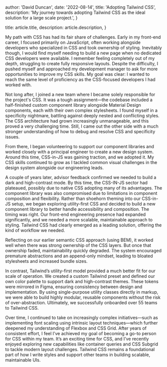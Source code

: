 
  author: 'David Duncan',
  date: '2022-08-14',
  title: 'Adopting Tailwind CSS',
  description:
    'My journey towards adopting Tailwind CSS as the ideal solution for a large scale project.',
}

  title: article.title,
  description: article.description,
}


My path with CSS has had its fair share of challenges. Early in my front-end career, I focused primarily on JavaScript, often working alongside developers who specialized in CSS and took ownership of styling. Inevitably though, I would find myself needing to build a new page when no dedicated CSS developers were available. I remember feeling completely out of my depth, struggling to create fully responsive layouts. Despite the difficulty, I pushed myself and approached my development manager to ask for more opportunities to improve my CSS skills. My goal was clear: I wanted to reach the same level of proficiency as the CSS-focused developers I had worked with.

Not long after, I joined a new team where I became solely responsible for the project's CSS. It was a tough assignment—the codebase included a half-finished custom component library alongside Material Design components, each with their own complex stylesheets. I found myself in a specificity nightmare, battling against deeply nested and conflicting styles. The CSS architecture had grown increasingly unmanageable, and this proved a very challenging time. Still, I came out the other side with a much stronger understanding of how to debug and resolve CSS and specificity issues.

From there, I began volunteering to support our component libraries and worked closely with a principal engineer to create a new design system. Around this time, CSS-in-JS was gaining traction, and we adopted it. My CSS skills continued to grow as I tackled common visual challenges in the design system alongside our engineering leads.

A couple of years later, advisor feedback confirmed we needed to build a dark and high-contrast mode. By this time, the CSS-IN-JS sector had plateaued, possibly due to native CSS adopting many of its advantages. The component library was also compromised due to limitations in component composition and flexibility. Rather than shoehorn theming into our CSS-in-JS setup, we began exploring utility-first CSS and decided to build a new component library to better handle accessibility and composition. The timing was right. Our front-end engineering presence had expanded significantly, and we needed a more scalable, maintainable approach to styling. Tailwind CSS had clearly emerged as a leading solution, offering the kind of workflow we needed.

Reflecting on our earlier semantic CSS approach (using BEM), it worked well when there was strong ownership of the CSS layers. But once that ownership faded, maintainability quickly degraded. The system encouraged premature abstractions and an append-only mindset, leading to bloated stylesheets and increased bundle sizes.

In contrast, Tailwind’s utility-first model provided a much better fit for our scale of operation. We created a custom Tailwind preset and defined our own color palette to support dark and high-contrast themes. These tokens were mirrored in Figma, ensuring consistency between design and implementation. By using single-purpose utility classes directly in markup, we were able to build highly modular, reusable components without the risk of over-abstraction. Ultimately, we successfully onboarded over 55 teams to Tailwind CSS.

Over time, I continued to take on increasingly complex initiatives—such as implementing font scaling using intrinsic layout techniques—which further deepened my understanding of Flexbox and CSS Grid. After years of consistent effort, I feel I’ve achieved my goal of becoming a go-to person for CSS within my team. It’s an exciting time for CSS, and I’ve recently enjoyed exploring new capabilities like container queries and CSS Subgrid to tackle modern layout challenges. Tailwind CSS remains a foundational part of how I write styles and support other teams in building scalable, maintainable UIs.
